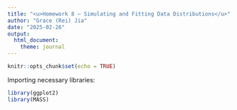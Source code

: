 ```yaml
---
title: "<u>Homework 8 – Simulating and Fitting Data Distributions</u>"
author: "Grace (Rei) Jia"
date: "2025-02-26"
output: 
  html_document:
    theme: journal
---
```


```r
knitr::opts_chunk$set(echo = TRUE)
```

Importing necessary libraries:
```r
library(ggplot2)
library(MASS)
```

```r

```
